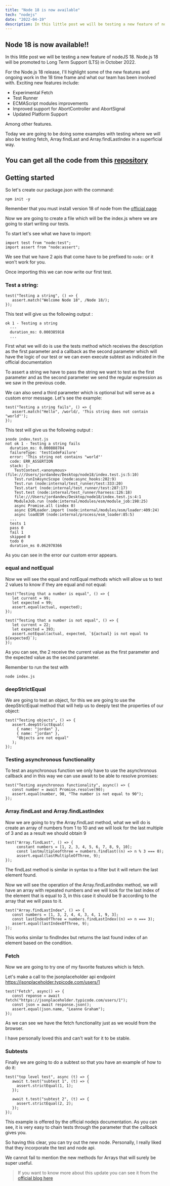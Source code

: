 ```yaml
---
title: "Node 18 is now available"
tech: "nodejs"
date: "2022-04-19"
description: In this little post we will be testing a new feature of nodeJS 18.
---
```


## Node 18 is now available!!

In this little post we will be testing a new feature of nodeJS 18.
Node.js 18 will be promoted to Long Term Support (LTS) in October 2022.

For the Node.js 18 release, I'll highlight some of the new features and ongoing work in the 18 time frame and what our team has been involved with. Exciting new features include:

- Experimental Fetch
- Test Runner
- ECMAScript modules improvements
- Improved support for AbortController and AbortSignal
- Updated Platform Support

Among other features.

Today we are going to be doing some examples with testing where we will also be testing fetch, Array.findLast and Array.findLastIndex in a superficial way.

## You can get all the code from this [repository](https://github.com/jordanrjdev/node18)

## Getting started

So let's create our package.json with the command:

```
npm init -y
```

Remember that you must install version 18 of node from the [official page](https://nodejs.org)

Now we are going to create a file which will be the index.js where we are going to start writing our tests.

To start let's see what we have to import:

```
import test from "node:test";
import assert from "node:assert";
```

We see that we have 2 apis that come have to be prefixed to `node:` or it won't work for you.

Once importing this we can now write our first test.

### Test a string:

```
test("Testing a string", () => {
   assert.match("Welcome Node 18", /Node 18/);
});
```

This test will give us the following output :

```
ok 1 - Testing a string
  ---
  duration_ms: 0.000385918
  ...
```

First what we will do is use the tests method which receives the description as the first parameter and a callback as the second parameter which will have the logic of our test or we can even execute subtest as indicated in the official documentation

To assert a string we have to pass the string we want to test as the first parameter and as the second parameter we send the regular expression as we saw in the previous code.

We can also send a third parameter which is optional but will serve as a custom error message. Let's see the example:

```
test("Testing a string fails", () => {
   assert.match("Hello", /world/, 'This string does not contain "world"');
});
```

This test will give us the following output :

```
❯node index.test.js
not ok 1 - Testing a string fails
  duration_ms: 0.000888784
  failureType: 'testCodeFailure'
  error: 'This string not contains "world"'
  code: ERR_ASSERTION
  stack: |-
    TestContext.<anonymous> (file:///Users/jordandev/Desktop/node18/index.test.js:5:10)
    Test.runInAsyncScope (node:async_hooks:202:9)
    Test.run (node:internal/test_runner/test:333:20)
    Test.start (node:internal/test_runner/test:287:17)
    Test.test (node:internal/test_runner/harness:126:18)
    file:///Users/jordandev/Desktop/node18/index.test.js:4:1
    ModuleJob.run (node:internal/modules/esm/module_job:198:25)
    async Promise.all (index 0)
    async ESMLoader.import (node:internal/modules/esm/loader:409:24)
    async loadESM (node:internal/process/esm_loader:85:5)
  ...
  tests 1
  pass 0
  fail 1
  skipped 0
  todo 0
  duration_ms 0.062970366

```

As you can see in the error our custom error appears.

### equal and notEqual

Now we will see the equal and notEqual methods which will allow us to test 2 values to know if they are equal and not equal:

```
test("Testing that a number is equal", () => {
   let current = 99;
   let expected = 99;
   assert.equal(actual, expected);
});

test("Testing that a number is not equal", () => {
   let current = 22;
   let expected = 393;
   assert.notEqual(actual, expected, `${actual} is not equal to ${expected}`);
});
```

As you can see, the 2 receive the current value as the first parameter and the expected value as the second parameter.

Remember to run the test with

```
node index.js
```

### deepStrictEqual

We are going to test an object, for this we are going to use the deepStrictEqual method that will help us to deeply test the properties of our object:

```
test("Testing objects", () => {
   assert.deepStrictEqual(
     { name: "jordan" },
     { name: "jordan" },
     "Objects are not equal"
   );
});
```

### Testing asynchronous functionality

To test an asynchronous function we only have to use the asynchronous callback and in this way we can use await to be able to resolve promises:

```
test("Testing asynchronous functionality", async() => {
   const number = await Promise.resolve(90);
   assert.equal(number, 90, "The number is not equal to 90");
});
```

### Array.findLast and Array.findLastIndex

Now we are going to try the Array.findLast method, what we will do is create an array of numbers from 1 to 10 and we will look for the last multiple of 3 and as a result we should obtain 9

```
test("Array.findLast", () => {
     constant numbers = [1, 2, 3, 4, 5, 6, 7, 8, 9, 10];
     const lastmultipleofthree = numbers.findlast((n) => n % 3 === 0);
     assert.equal(lastMultipleOfThree, 9);
});
```

The findLast method is similar in syntax to a filter but it will return the last element found.

Now we will see the operation of the Array.findLastIndex method, we will have an array with repeated numbers and we will look for the last index of the element that is equal to 3, in this case it should be 9 according to the array that we will pass to it.

```
test("Array.findLastIndex", () => {
   const numbers = [1, 3, 2, 4, 4, 3, 4, 1, 9, 3];
   const lastIndexOfThree = numbers.findLastIndex((n) => n === 3);
   assert.equal(lastIndexOfThree, 9);
});
```

This works similar to findIndex but returns the last found index of an element based on the condition.

### Fetch

Now we are going to try one of my favorite features which is fetch.

Let's make a call to the jsonplaceholder api endpoint https://jsonplaceholder.typicode.com/users/1

```
test("Fetch", async() => {
   const reponse = await fetch("https://jsonplaceholder.typicode.com/users/1");
   const json = await response.json();
   assert.equal(json.name, "Leanne Graham");
});
```

As we can see we have the fetch functionality just as we would from the browser.

I have personally loved this and can't wait for it to be stable.

### Subtests

Finally we are going to do a subtest so that you have an example of how to do it:

```
test("top level test", async (t) => {
   await t.test("subtest 1", (t) => {
     assert.strictEqual(1, 1);
   });

   await t.test("subtest 2", (t) => {
     assert.strictEqual(2, 2);
   });
});
```

This example is offered by the official nodejs documentation. As you can see, it is very easy to chain tests through the parameter that the callback gives you.

So having this clear, you can try out the new node. Personally, I really liked that they incorporate the test and node api.

We cannot fail to mention the new methods for Arrays that will surely be super useful.

> If you want to know more about this update you can see it from the [official blog here](https://nodejs.org/en/blog/announcements/v18-release-announce/)
